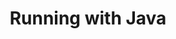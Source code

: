 ---
id: running_with_java
title: Running with Java
sidebar_label: Running with Java
slug: running_server/running_with_java
---
